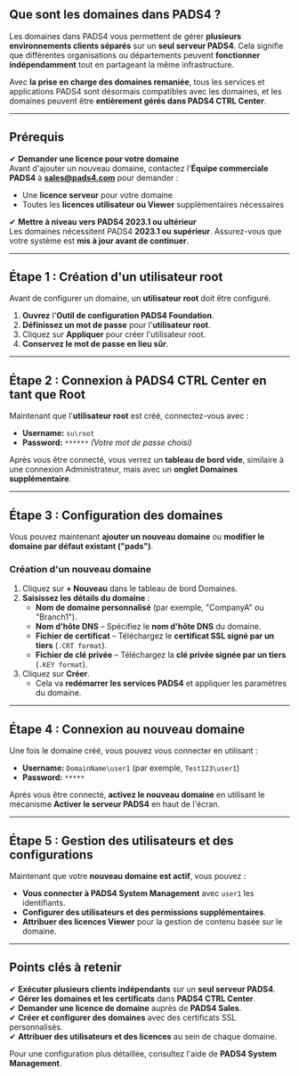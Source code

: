 ## **Que sont les domaines dans PADS4 ?**

Les domaines dans PADS4 vous permettent de gérer **plusieurs environnements clients séparés** sur un **seul serveur PADS4**. Cela signifie que différentes organisations ou départements peuvent **fonctionner indépendamment** tout en partageant la même infrastructure.

Avec **la prise en charge des domaines remaniée**, tous les services et applications PADS4 sont désormais compatibles avec les domaines, et les domaines peuvent être **entièrement gérés dans PADS4 CTRL Center**.

***

## **Prérequis**

✔ **Demander une licence pour votre domaine**\
Avant d'ajouter un nouveau domaine, contactez l'**Équipe commerciale PADS4** à [**sales@pads4.com**](mailto:sales@pads4.com) pour demander :

* Une **licence serveur** pour votre domaine
* Toutes les **licences utilisateur ou Viewer** supplémentaires nécessaires

✔ **Mettre à niveau vers PADS4 2023.1 ou ultérieur**\
Les domaines nécessitent PADS4 **2023.1 ou supérieur**. Assurez-vous que votre système est **mis à jour avant de continuer**.

***

## **Étape 1 : Création d'un utilisateur root**

Avant de configurer un domaine, un **utilisateur root** doit être configuré.

1. **Ouvrez** l'**Outil de configuration PADS4 Foundation**.
2. **Définissez un mot de passe** pour l'**utilisateur root**.
3. Cliquez sur **Appliquer** pour créer l'utilisateur root.
4. **Conservez le mot de passe en lieu sûr**.

***

## **Étape 2 : Connexion à PADS4 CTRL Center en tant que Root**

Maintenant que l'**utilisateur root** est créé, connectez-vous avec :

* **Username:** `su\root`
* **Password:** `******` *(Votre mot de passe choisi)*

Après vous être connecté, vous verrez un **tableau de bord vide**, similaire à une connexion Administrateur, mais avec un **onglet Domaines supplémentaire**.

***

## **Étape 3 : Configuration des domaines**

Vous pouvez maintenant **ajouter un nouveau domaine** ou **modifier le domaine par défaut existant ("pads")**.

### **Création d'un nouveau domaine**

1. Cliquez sur **+ Nouveau** dans le tableau de bord Domaines.
2. **Saisissez les détails du domaine** :
   * **Nom de domaine personnalisé** (par exemple, "CompanyA" ou "Branch1").
   * **Nom d'hôte DNS** – Spécifiez le **nom d'hôte DNS** du domaine.
   * **Fichier de certificat** – Téléchargez le **certificat SSL signé par un tiers** (`.CRT format`).
   * **Fichier de clé privée** – Téléchargez la **clé privée signée par un tiers** (`.KEY format`).
3. Cliquez sur **Créer**.
   * Cela va **redémarrer les services PADS4** et appliquer les paramètres du domaine.

***

## **Étape 4 : Connexion au nouveau domaine**

Une fois le domaine créé, vous pouvez vous connecter en utilisant :

* **Username:** `DomainName\user1` (par exemple, `Test123\user1`)
* **Password:** `*****`

Après vous être connecté, **activez le nouveau domaine** en utilisant le mécanisme **Activer le serveur PADS4** en haut de l'écran.

***

## **Étape 5 : Gestion des utilisateurs et des configurations**

Maintenant que votre **nouveau domaine est actif**, vous pouvez :

* **Vous connecter à PADS4 System Management** avec `user1` les identifiants.
* **Configurer des utilisateurs et des permissions supplémentaires**.
* **Attribuer des licences Viewer** pour la gestion de contenu basée sur le domaine.

***

## **Points clés à retenir**

✔ **Exécuter plusieurs clients indépendants** sur un **seul serveur PADS4**.\
✔ **Gérer les domaines et les certificats** dans **PADS4 CTRL Center**.\
✔ **Demander une licence de domaine** auprès de **PADS4 Sales**.\
✔ **Créer et configurer des domaines** avec des certificats SSL personnalisés.\
✔ **Attribuer des utilisateurs et des licences** au sein de chaque domaine.

Pour une configuration plus détaillée, consultez l'aide de **PADS4 System Management**.
